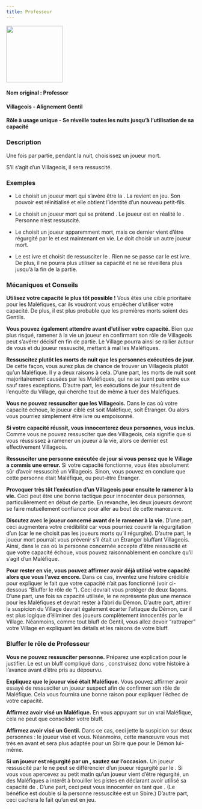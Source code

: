 ```yaml
---
title: Professeur
---
```



<img src='/img/blood-on-the-clocktower/roles/professeur.png' height='150' />

<Role PROFESSEUR header />

#### Nom original : Professor
#### Villageois - Alignement Gentil
#### Rôle à usage unique - Se réveille toutes les nuits jusqu’à l’utilisation de sa capacité

### Description

Une fois par partie, pendant la nuit, choisissez un joueur mort.

S’il s’agit d’un Villageois, il sera ressuscité.

### Exemples

- Le <Role PROFESSEUR /> choisit un joueur mort qui s’avère être la <Role MAMIE />. La <Role MAMIE /> revient en jeu. Son pouvoir est réinitialisé et elle obtient l’identité d’un nouveau petit-fils.

- Le <Role PROFESSEUR /> choisit un joueur mort qui se prétend <Role HERBORISTE />. Le joueur est en réalité le <Role LUNATIQUE />. Personne n’est ressuscité.

- Le <Role PROFESSEUR /> choisit un joueur apparemment mort, mais ce dernier vient d’être régurgité par le <Role SHABALOTH /> et est maintenant en vie. Le <Role PROFESSEUR /> doit choisir un autre joueur mort.

- Le <Role PROFESSEUR /> est ivre et choisit de ressusciter le <Role FOU />. Rien ne se passe car le <Role PROFESSEUR /> est ivre. De plus, il ne pourra plus utiliser sa capacité et ne se réveillera plus jusqu’à la fin de la partie.

### Mécaniques et Conseils

**Utilisez votre capacité le plus tôt possible !** Vous êtes une cible prioritaire pour les Maléfiques, car ils voudront vous empêcher d’utiliser votre capacité. De plus, il est plus probable que les premières morts soient des Gentils.

**Vous pouvez également attendre avant d’utiliser votre capacité.** Bien que plus risqué, ramener à la vie un joueur en confirmant son rôle de Villageois peut s’avérer décisif en fin de partie. Le Village pourra ainsi se rallier autour de vous et du joueur ressuscité, mettant à mal les Maléfiques.

**Ressuscitez plutôt les morts de nuit que les personnes exécutées de jour.** De cette façon, vous aurez plus de chance de trouver un Villageois plutôt qu’un Maléfique. Il y a deux raisons à cela. D’une part, les morts de nuit sont majoritairement causées par les Maléfiques, qui ne se tuent pas entre eux sauf rares exceptions. D’autre part, les exécutions de jour résultent de l’enquête du Village, qui cherche tout de même à tuer des Maléfiques.

**Vous ne pouvez ressusciter que les Villageois.** Dans le cas où votre capacité échoue, le joueur ciblé est soit Maléfique, soit Étranger. Ou alors vous pourriez simplement être ivre ou empoisonné.

**Si votre capacité réussit, vous innocenterez deux personnes, vous inclus.** Comme vous ne pouvez ressusciter que des Villageois, cela signifie que si vous réussissez à ramener un joueur à la vie, alors ce dernier est effectivement Villageois.

**Ressusciter une personne exécutée de jour si vous pensez que le Village a commis une erreur.** Si votre capacité fonctionne, vous êtes absolument sûr d’avoir ressuscité un Villageois. Sinon, vous pouvez en conclure que cette personne était Maléfique, ou peut-être Étranger.

**Provoquer très tôt l’exécution d’un Villageois pour ensuite le ramener à la vie.** Ceci peut être une bonne tactique pour innocenter deux personnes, particulièrement en début de partie. En revanche, les deux joueurs devront se faire mutuellement confiance pour aller au bout de cette manœuvre.

**Discutez avec le joueur concerné avant de le ramener à la vie.** D’une part, ceci augmentera votre crédibilité car vous pourriez couvrir la régurgitation d’un <Role SHABALOTH /> (car le <Role SHABALOTH /> ne choisit pas les joueurs morts qu’il régurgite). D’autre part, le joueur mort pourrait vous prévenir s’il était un Étranger bluffant Villageois. Ainsi, dans le cas où la personne concernée accepte d'être ressuscité et que votre capacité échoue, vous pouvez raisonnablement en conclure qu’il s’agit d’un Maléfique.

**Pour rester en vie, vous pouvez affirmer avoir déjà utilisé votre capacité alors que vous l’avez encore.** Dans ce cas, inventez une histoire crédible pour expliquer le fait que votre capacité n’ait pas fonctionné (voir ci-dessous “Bluffer le rôle de <Role PROFESSEUR />”). Ceci devrait vous protéger de deux façons. D’une part, une fois sa capacité utilisée, le <Role PROFESSEUR /> ne représente plus une menace pour les Maléfiques et devrait rester à l’abri du Démon. D’autre part, attirer la suspicion du Village devrait également écarter l’attaque du Démon, car il est plus logique d’éliminer des joueurs complètement innocentés par le Village. Néanmoins, comme tout bluff de Gentil, vous allez devoir “rattraper” votre Village en expliquant les détails et les raisons de votre bluff.

### Bluffer le rôle de Professeur

**Vous ne pouvez ressusciter personne.** Préparez une explication pour le justifier. Le <Role PROFESSEUR /> est un bluff compliqué dans <Module BAD_MOON_RISING />, construisez donc votre histoire à l’avance avant d’être pris au dépourvu.

**Expliquez que le joueur visé était Maléfique.** Vous pouvez affirmer avoir essayé de ressusciter un joueur suspect afin de confirmer son rôle de Maléfique. Cela vous fournira une bonne raison pour expliquer l’échec de votre capacité.

**Affirmez avoir visé un Maléfique.** En vous appuyant sur un vrai Maléfique, cela ne peut que consolider votre bluff.

**Affirmez avoir visé un Gentil.** Dans ce cas, ceci jette la suspicion sur deux personnes : le joueur visé et vous. Néanmoins, cette manœuvre vous met très en avant et sera plus adaptée pour un Sbire que pour le Démon lui-même.

**Si un joueur est régurgité par un <Role SHABALOTH />, sautez sur l’occasion.** Un joueur ressuscité par le <Role PROFESSEUR /> ne peut se différencier d’un joueur régurgité par le <Role SHABALOTH />. Si vous vous apercevez au petit matin qu’un joueur vient d’être régurgité, un des Maléfiques a intérêt à brouiller les pistes en déclarant avoir utilisé sa capacité de <Role PROFESSEUR />. D’une part, ceci peut vous innocenter en tant que <Role PROFESSEUR />. (Le bénéfice est double si la personne ressuscitée est un Sbire.) D’autre part, ceci cachera le fait qu’un <Role SHABALOTH /> est en jeu.


